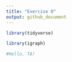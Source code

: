 ```yaml
---
title: "Exercise 0"
output: github_document
---
```



```r
library(tidyverse)
```


```r
library(igraph)
```


```r
#Hello, TA!
```
